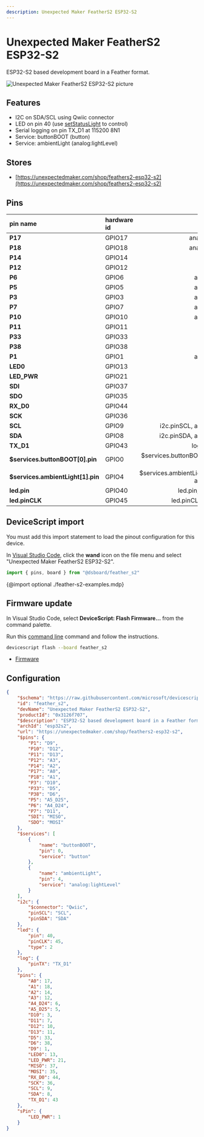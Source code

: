 ```yaml
---
description: Unexpected Maker FeatherS2 ESP32-S2
---
```

# Unexpected Maker FeatherS2 ESP32-S2


ESP32-S2 based development board in a Feather format.


![Unexpected Maker FeatherS2 ESP32-S2 picture](https://microsoft.github.io/jacdac-docs/images/devices/unexpected-maker/feathers2esp32s2v20.catalog.jpg)

## Features

-  I2C on SDA/SCL using Qwiic connector
-  LED on pin 40  (use [setStatusLight](/developer/status-light) to control)
-  Serial logging on pin TX_D1 at 115200 8N1
-  Service: buttonBOOT (button)
-  Service: ambientLight (analog:lightLevel)

## Stores

-  [https://unexpectedmaker.com/shop/feathers2-esp32-s2](https://unexpectedmaker.com/shop/feathers2-esp32-s2)

## Pins

| pin name | hardware id | features |
|:---------|:------------|---------:|
| **P17** |  GPIO17 |  analogOut,  io |
| **P18** |  GPIO18 |  analogOut,  io |
| **P14** |  GPIO14 |  io |
| **P12** |  GPIO12 |  io |
| **P6** |  GPIO6 |  analogIn,  io |
| **P5** |  GPIO5 |  analogIn,  io |
| **P3** |  GPIO3 |  analogIn,  io |
| **P7** |  GPIO7 |  analogIn,  io |
| **P10** |  GPIO10 |  analogIn,  io |
| **P11** |  GPIO11 |  io |
| **P33** |  GPIO33 |  io |
| **P38** |  GPIO38 |  io |
| **P1** |  GPIO1 |  analogIn,  io |
| **LED0** |  GPIO13 |  io |
| **LED_PWR** |  GPIO21 |  io |
| **SDI** |  GPIO37 |  io |
| **SDO** |  GPIO35 |  io |
| **RX_D0** |  GPIO44 |  io |
| **SCK** |  GPIO36 |  io |
| **SCL** |  GPIO9 |  i2c.pinSCL,  analogIn,  io |
| **SDA** |  GPIO8 |  i2c.pinSDA,  analogIn,  io |
| **TX_D1** |  GPIO43 |  log.pinTX,  io |
| **$services.buttonBOOT[0].pin** |  GPIO0 |  $services.buttonBOOT[0].pin,  boot,  io |
| **$services.ambientLight[1].pin** |  GPIO4 |  $services.ambientLight[1].pin,  analogIn,  io |
| **led.pin** |  GPIO40 |  led.pin,  debug,  io |
| **led.pinCLK** |  GPIO45 |  led.pinCLK,  boot,  io |



## DeviceScript import


You must add this import statement to load 
the pinout configuration for this device.

In [Visual Studio Code](/getting-started/vscode),
click the **wand** icon on the file menu and 
select "Unexpected Maker FeatherS2 ESP32-S2".

```ts
import { pins, board } from "@dsboard/feather_s2"
```

{@import optional ./feather-s2-examples.mdp}

## Firmware update

In Visual Studio Code,
select **DeviceScript: Flash Firmware...** from the command palette.
        
Run this [command line](/api/cli) command and follow the instructions.

```bash
devicescript flash --board feather_s2
```


- [Firmware](https://github.com/microsoft/devicescript-esp32/releases/latest/download/devicescript-esp32s2-feather_s2-0x1000.bin)

## Configuration

```json title="feather_s2.json"
{
    "$schema": "https://raw.githubusercontent.com/microsoft/devicescript-esp32/main/boards/esp32deviceconfig.schema.json",
    "id": "feather_s2",
    "devName": "Unexpected Maker FeatherS2 ESP32-S2",
    "productId": "0x3126f707",
    "$description": "ESP32-S2 based development board in a Feather format.",
    "archId": "esp32s2",
    "url": "https://unexpectedmaker.com/shop/feathers2-esp32-s2",
    "$pins": {
        "P1": "D9",
        "P10": "D12",
        "P11": "D13",
        "P12": "A3",
        "P14": "A2",
        "P17": "A0",
        "P18": "A1",
        "P3": "D10",
        "P33": "D5",
        "P38": "D6",
        "P5": "A5_D25",
        "P6": "A4_D24",
        "P7": "D11",
        "SDI": "MISO",
        "SDO": "MOSI"
    },
    "$services": [
        {
            "name": "buttonBOOT",
            "pin": 0,
            "service": "button"
        },
        {
            "name": "ambientLight",
            "pin": 4,
            "service": "analog:lightLevel"
        }
    ],
    "i2c": {
        "$connector": "Qwiic",
        "pinSCL": "SCL",
        "pinSDA": "SDA"
    },
    "led": {
        "pin": 40,
        "pinCLK": 45,
        "type": 2
    },
    "log": {
        "pinTX": "TX_D1"
    },
    "pins": {
        "A0": 17,
        "A1": 18,
        "A2": 14,
        "A3": 12,
        "A4_D24": 6,
        "A5_D25": 5,
        "D10": 3,
        "D11": 7,
        "D12": 10,
        "D13": 11,
        "D5": 33,
        "D6": 38,
        "D9": 1,
        "LED0": 13,
        "LED_PWR": 21,
        "MISO": 37,
        "MOSI": 35,
        "RX_D0": 44,
        "SCK": 36,
        "SCL": 9,
        "SDA": 8,
        "TX_D1": 43
    },
    "sPin": {
        "LED_PWR": 1
    }
}
```
